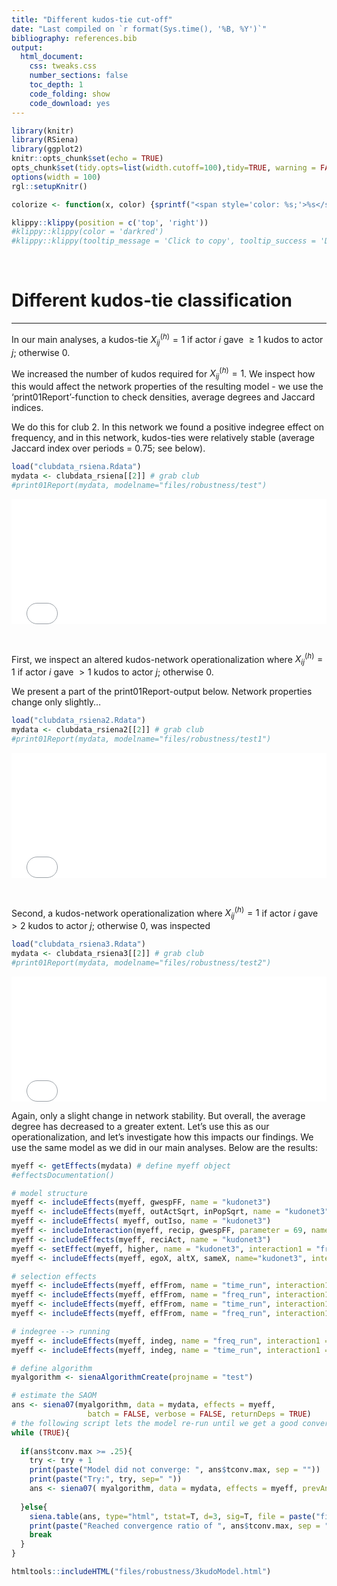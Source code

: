 ```yaml
---
title: "Different kudos-tie cut-off"
date: "Last compiled on `r format(Sys.time(), '%B, %Y')`"
bibliography: references.bib
output:
  html_document:
    css: tweaks.css
    number_sections: false
    toc_depth: 1
    code_folding: show
    code_download: yes
---
```


```r
library(knitr)
library(RSiena)
library(ggplot2)
knitr::opts_chunk$set(echo = TRUE)
opts_chunk$set(tidy.opts=list(width.cutoff=100),tidy=TRUE, warning = FALSE, message = FALSE,comment = "#>", cache=TRUE, class.source=c("test"), class.output=c("test2"))
options(width = 100)
rgl::setupKnitr()

colorize <- function(x, color) {sprintf("<span style='color: %s;'>%s</span>", color, x) }

```

```r
klippy::klippy(position = c('top', 'right'))
#klippy::klippy(color = 'darkred')
#klippy::klippy(tooltip_message = 'Click to copy', tooltip_success = 'Done')
```

<br>

# Different kudos-tie classification

---

In our main analyses, a kudos-tie $X_{ij}^{(h)} = 1$ if actor *i* gave $\ge 1$ kudos to actor *j*; otherwise 0.

We increased the number of kudos required for $X_{ij}^{(h)} = 1$. We inspect how this would affect the network properties of the resulting model - we use the 'print01Report'-function to check densities, average degrees and Jaccard indices.

We do this for club 2. In this network we found a positive indegree effect on frequency, and in this network, kudos-ties were relatively stable (average Jaccard index over periods = 0.75; see below).

<!--- 

Perhaps also perform this robustness check for club 1 (?): here we did not find an indegree effect. would  be interesting to see if another kudos-tie operatinalization yields different results. 

---> 




```r
load("clubdata_rsiena.Rdata")
mydata <- clubdata_rsiena[[2]] # grab club
#print01Report(mydata, modelname="files/robustness/test")
```

![](files/robustness/test.txt){#id .class width=100% height=200px}

<br>

First, we inspect an altered kudos-network operationalization where $X_{ij}^{(h)} = 1$ if actor *i* gave$\ > 1$ kudos to actor *j*; otherwise 0.

We present a part of the print01Report-output below. Network properties change only slightly...

```r
load("clubdata_rsiena2.Rdata")
mydata <- clubdata_rsiena2[[2]] # grab club
#print01Report(mydata, modelname="files/robustness/test1")
```

![](files/robustness/test1.txt){#id .class width=100% height=200px}

<br>


Second, a kudos-network operationalization where $X_{ij}^{(h)} = 1$ if actor *i* gave$\ > 2$ kudos to actor *j*; otherwise 0, was inspected

```r
load("clubdata_rsiena3.Rdata")
mydata <- clubdata_rsiena3[[2]] # grab club
#print01Report(mydata, modelname="files/robustness/test2")
```

![](files/robustness/test2.txt){#id .class width=100% height=200px}

Again, only a slight change in network stability. But overall, the average degree has decreased to a greater extent. Let's use this as our operationalization, and let's investigate how this impacts our findings. We use the same model as we did in our main analyses. Below are the results:

```r
myeff <- getEffects(mydata) # define myeff object
#effectsDocumentation()

# model structure
myeff <- includeEffects(myeff, gwespFF, name = "kudonet3") 
myeff <- includeEffects(myeff, outActSqrt, inPopSqrt, name = "kudonet3") 
myeff <- includeEffects( myeff, outIso, name = "kudonet3")
myeff <- includeInteraction(myeff, recip, gwespFF, parameter = 69, name = "kudonet3")
myeff <- includeEffects(myeff, reciAct, name = "kudonet3")
myeff <- setEffect(myeff, higher, name = "kudonet3", interaction1 = "freq_run")
myeff <- includeEffects(myeff, egoX, altX, sameX, name="kudonet3", interaction1 = "gender" )

# selection effects
myeff <- includeEffects(myeff, effFrom, name = "time_run", interaction1 = "freq_run")
myeff <- includeEffects(myeff, effFrom, name = "freq_run", interaction1 = "time_run")
myeff <- includeEffects(myeff, effFrom, name = "time_run", interaction1 = "time_other")
myeff <- includeEffects(myeff, effFrom, name = "freq_run", interaction1 = "freq_other")

# indegree --> running
myeff <- includeEffects(myeff, indeg, name = "freq_run", interaction1 = "kudonet3") 
myeff <- includeEffects(myeff, indeg, name = "time_run", interaction1 = "kudonet3")

# define algorithm
myalgorithm <- sienaAlgorithmCreate(projname = "test")

# estimate the SAOM
ans <- siena07(myalgorithm, data = mydata, effects = myeff,
                 batch = FALSE, verbose = FALSE, returnDeps = TRUE)
# the following script lets the model re-run until we get a good convergence ratio
while (TRUE){
  
  if(ans$tconv.max >= .25){
    try <- try + 1
    print(paste("Model did not converge: ", ans$tconv.max, sep = ""))
    print(paste("Try:", try, sep=" "))
    ans <- siena07( myalgorithm, data = mydata, effects = myeff, prevAns= ans, returnDeps=TRUE)
    
  }else{
    siena.table(ans, type="html", tstat=T, d=3, sig=T, file = paste("files", "/", "robustness", "/", "3kudoModel", ".html", sep=""))
    print(paste("Reached convergence ratio of ", ans$tconv.max, sep = ""))
    break
  }
}
```

```r
htmltools::includeHTML("files/robustness/3kudoModel.html")
```
